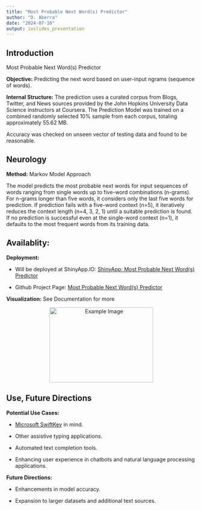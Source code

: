 ```yaml
---
title: "Most Probable Next Word(s) Predictor"
author: "D. Aberra"
date: "2024-07-10"
output: ioslides_presentation
---
```


## Introduction
Most Probable Next Word(s) Predictor

**Objective:** Predicting the next word based on user-input ngrams (sequence of words). 

**Internal Structure:** The prediction uses a curated corpus from Blogs, Twitter, and News sources provided by the John Hopkins University Data Science instructors at Coursera. 
The Prediction Model was trained on a combined randomly selected 10% sample from each corpus, totaling approximately 55.62 MB. 

Accuracy was checked on unseen vector of testing data and found to be reasonable.


## Neurology

**Method:** Markov Model Approach

The model predicts the most probable next words for input sequences of words ranging from single words up to five-word combinations (n-grams). For n-grams longer than five words, it considers only the last five words for prediction. If prediction fails with a five-word context (n=5), it iteratively reduces the context length (n=4, 3, 2, 1) until a suitable prediction is found. If no prediction is successful even at the single-word context (n=1), it defaults to the most frequent words from its training data.

## Availablity:

**Deployment:**

- Will be deployed at ShinyApp.IO: [ShinyApp: Most Probable Next Word(s) Predictor](https://shiny.posit.co/)

- Github Project Page: [Most Probable Next Word(s) Predictor](https://github.com/dawit3000/snidngy)

**Visualization:**  See Documentation for more

<div style="text-align: center;">
  <img src="pic.png" alt="Example Image" width="275" height="200" />
</div>

## Use,  Future Directions

**Potential Use Cases:** 

- [Microsoft SwiftKey](https://www.microsoft.com/en-us/swiftkey) in mind.

- Other assistive typing applications.

- Automated text completion tools.

- Enhancing user experience in chatbots and natural language processing applications.

**Future Directions:**

- Enhancements in model accuracy.

- Expansion to larger datasets and additional text sources.


